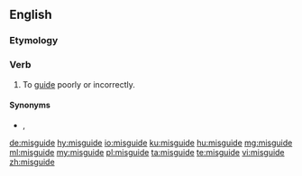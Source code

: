 ==English==

===Etymology===
{{prefix|mis|guide|lang=en}}

===Verb===
{{en-verb|misguides|misguiding|misguided|misguided}}

# To [[guide]] poorly or incorrectly.

====Synonyms====
* {{l|en|mislead}}, {{l|en|misinform}}

[[de:misguide]]
[[hy:misguide]]
[[io:misguide]]
[[ku:misguide]]
[[hu:misguide]]
[[mg:misguide]]
[[ml:misguide]]
[[my:misguide]]
[[pl:misguide]]
[[ta:misguide]]
[[te:misguide]]
[[vi:misguide]]
[[zh:misguide]]